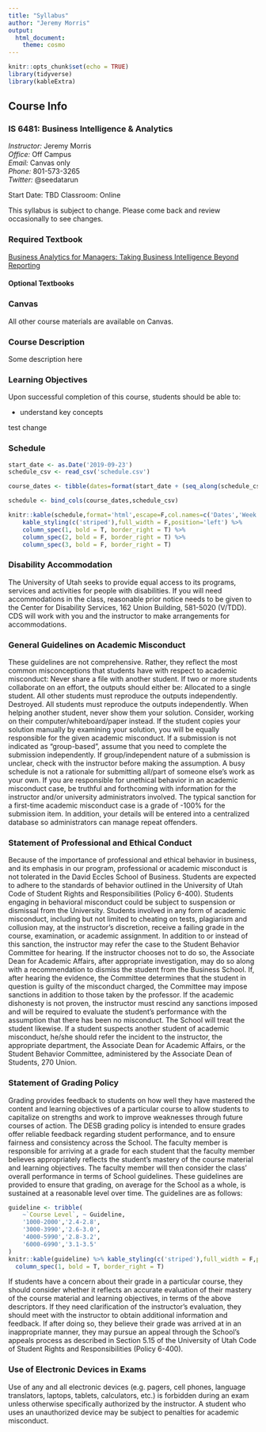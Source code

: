 ```yaml
---
title: "Syllabus"
author: "Jeremy Morris"
output:
  html_document:
    theme: cosmo
---
```


```r
knitr::opts_chunk$set(echo = TRUE)
library(tidyverse)
library(kableExtra)
```

## Course Info
### IS 6481: Business Intelligence & Analytics
_Instructor:_ Jeremy Morris   
_Office:_ Off Campus  
_Email:_ Canvas only  
_Phone:_ 801-573-3265  
<!-- _Office Hours:_ Wednesdays, 4:30-5:30pm in SFEBB 5155   -->
_Twitter:_ @seedatarun  

Start Date: TBD
Classroom: Online


This syllabus is subject to change. Please come back and review occasionally to see changes.

### Required Textbook
[Business Analytics for Managers: Taking Business Intelligence Beyond Reporting](https://www.amazon.com/Business-Analytics-Managers-Intelligence-Reporting/dp/111929858X)

#### Optional Textbooks

### Canvas  
All other course materials are available on Canvas.

### Course Description
Some description here

### Learning Objectives
Upon successful completion of this course, students should be able to:  

* understand key concepts

test change

### Schedule

```r
start_date <- as.Date('2019-09-23')
schedule_csv <- read_csv('schedule.csv')

course_dates <- tibble(dates=format(start_date + (seq_along(schedule_csv$chapter)-1)*7,'%b %d, %Y'))

schedule <- bind_cols(course_dates,schedule_csv)

knitr::kable(schedule,format='html',escape=F,col.names=c('Dates','Week','Lecture Material/Topic','Lab','Due')) %>% 
    kable_styling(c('striped'),full_width = F,position='left') %>% 
    column_spec(1, bold = T, border_right = T) %>%
    column_spec(2, bold = F, border_right = T) %>%
    column_spec(3, bold = F, border_right = T)

```


### Disability Accommodation
The University of Utah seeks to provide equal access to its programs, services and activities for people with disabilities. If you will need accommodations in the class, reasonable prior notice needs to be given to the Center for Disability Services, 162 Union Building, 581-5020 (V/TDD). CDS will work with you and the instructor to make arrangements for accommodations.

### General Guidelines on Academic Misconduct
These guidelines are not comprehensive.  Rather, they reflect the most common misconceptions that students have with respect to academic misconduct:
Never share a file with another student.  If two or more students collaborate on an effort, the outputs should either be:
Allocated to a single student.  All other students must reproduce the outputs independently.
Destroyed.  All students must reproduce the outputs independently.
When helping another student, never show them your solution.  Consider, working on their computer/whiteboard/paper instead.  If the student copies your solution manually by examining your solution, you will be equally responsible for the given academic misconduct.
If a submission is not indicated as “group-based”, assume that you need to complete the submission independently.  If group/independent nature of a submission is unclear, check with the instructor before making the assumption.
A busy schedule is not a rationale for submitting all/part of someone else’s work as your own. 
If you are responsible for unethical behavior in an academic misconduct case, be truthful and forthcoming with information for the instructor and/or university administrators involved. 
The typical sanction for a first-time academic misconduct case is a grade of -100% for the submission item.  In addition, your details will be entered into a centralized database so administrators can manage repeat offenders.

### Statement of Professional and Ethical Conduct
Because of the importance of professional and ethical behavior in business, and its emphasis in our program, professional or academic misconduct is not tolerated in the David Eccles School of Business. Students are expected to adhere to the standards of behavior outlined in the University of Utah Code of Student Rights and Responsibilities (Policy 6-400). Students engaging in behavioral misconduct could be subject to suspension or dismissal from the University. Students involved in any form of academic misconduct, including but not limited to cheating on tests, plagiarism and collusion may, at the instructor's discretion, receive a failing grade in the course, examination, or academic assignment. In addition to or instead of this sanction, the instructor may refer the case to the Student Behavior Committee for hearing. If the instructor chooses not to do so, the Associate Dean for Academic Affairs, after appropriate investigation, may do so along with a recommendation to dismiss the student from the Business School. If, after hearing the evidence, the Committee determines that the student in question is guilty of the misconduct charged, the Committee may impose sanctions in addition to those taken by the professor. If the academic dishonesty is not proven, the instructor must rescind any sanctions imposed and will be required to evaluate the student's performance with the assumption that there has been no misconduct. The School will treat the student likewise. If a student suspects another student of academic misconduct, he/she should refer the incident to the instructor, the appropriate department, the Associate Dean for Academic Affairs, or the Student Behavior Committee, administered by the Associate Dean of Students, 270 Union.

### Statement of Grading Policy
Grading provides feedback to students on how well they have mastered the content and learning objectives of a particular course to allow students to capitalize on strengths and work to improve weaknesses through future courses of action. The DESB grading policy is intended to ensure grades offer reliable feedback regarding student performance, and to ensure fairness and consistency across the School. The faculty member is responsible for arriving at a grade for each student that the faculty member believes appropriately reflects the student's mastery of the course material and learning objectives. The faculty member will then consider the class' overall performance in terms of School guidelines. These guidelines are provided to ensure that grading, on average for the School as a whole, is sustained at a reasonable level over time. The guidelines are as follows:

```r
guideline <- tribble(
    ~`Course Level`, ~ Guideline,
    '1000-2000','2.4-2.8',
    '3000-3990','2.6-3.0',
    '4000-5990','2.8-3.2',
    '6000-6990','3.1-3.5'
)
knitr::kable(guideline) %>% kable_styling(c('striped'),full_width = F,position='left') %>%
  column_spec(1, bold = T, border_right = T)
```

If students have a concern about their grade in a particular course, they should consider whether it reflects an accurate evaluation of their mastery of the course material and learning objectives, in terms of the above descriptors. If they need clarification of the instructor's evaluation, they should meet with the instructor to obtain additional information and feedback. If after doing so, they believe their grade was arrived at in an inappropriate manner, they may pursue an appeal through the School's appeals process as described in Section 5.15 of the University of Utah Code of Student Rights and Responsibilities (Policy 6-400).

### Use of Electronic Devices in Exams
Use of any and all electronic devices (e.g. pagers, cell phones, language translators, laptops, tablets, calculators, etc.) is forbidden during an exam unless otherwise specifically authorized by the instructor. A student who uses an unauthorized device may be subject to penalties for academic misconduct.
